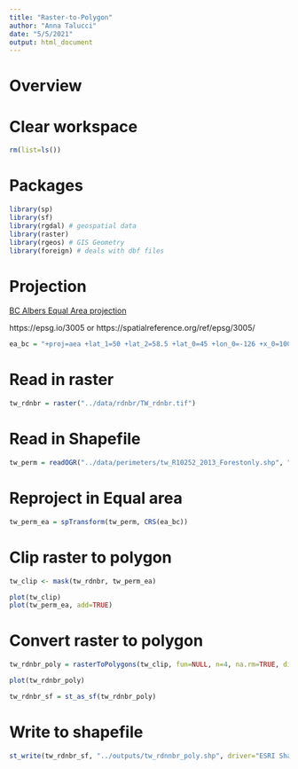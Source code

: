 ```yaml
---
title: "Raster-to-Polygon"
author: "Anna Talucci"
date: "5/5/2021"
output: html_document
---
```


# Overview






# Clear workspace

```r
rm(list=ls()) 
```

# Packages

```r
library(sp)
library(sf)
library(rgdal) # geospatial data
library(raster)
library(rgeos) # GIS Geometry
library(foreign) # deals with dbf files
```

# Projection
[BC Albers Equal Area projection](https://georepository.com/crs_3005/NAD83-BC-Albers.html)

https://epsg.io/3005 or https://spatialreference.org/ref/epsg/3005/

```r
ea_bc = "+proj=aea +lat_1=50 +lat_2=58.5 +lat_0=45 +lon_0=-126 +x_0=1000000 +y_0=0 +ellps=GRS80 +datum=NAD83 +units=m +no_defs"
```

# Read in raster
```r
tw_rdnbr = raster("../data/rdnbr/TW_rdnbr.tif")
```

# Read in Shapefile
```r
tw_perm = readOGR("../data/perimeters/tw_R10252_2013_Forestonly.shp", "tw_R10252_2013_Forestonly") 
```

# Reproject in Equal area

```r
tw_perm_ea = spTransform(tw_perm, CRS(ea_bc))
```


# Clip raster to polygon
```r
tw_clip <- mask(tw_rdnbr, tw_perm_ea)
```

```r
plot(tw_clip)
plot(tw_perm_ea, add=TRUE)
```

# Convert raster to polygon

```r
tw_rdnbr_poly = rasterToPolygons(tw_clip, fun=NULL, n=4, na.rm=TRUE, digits=12, dissolve=FALSE)

```

```r
plot(tw_rdnbr_poly)
```

```r
tw_rdnbr_sf = st_as_sf(tw_rdnbr_poly)
```

#  Write to shapefile

```r
st_write(tw_rdnbr_sf, "../outputs/tw_rdnnbr_poly.shp", driver="ESRI Shapefile") 
```